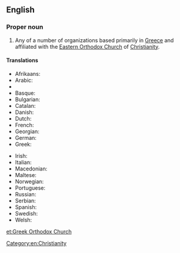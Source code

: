 ==English==

===Proper noun===
{{wikipedia}}
{{en-proper noun|head=[[Greek]] [[Orthodox Church]]}}

# Any of a number of organizations based primarily in [[Greece]] and affiliated with the [[Eastern Orthodox Church]] of [[Christianity]].

====Translations====
{{trans-top|Greek Orthodox Church}}
* Afrikaans: {{t-|af|Grieks-Ortodokse Kerk}}
* Arabic: {{t-|ar|الكنيسة الأرثوذكسية اليونانية|tr=al-Knysh al-ʼRthwdhksyh al-Ywnānyh|sc=Arab}}
* {{trreq|Armenian}}
* Basque: {{t-|eu|Greziako Eliza Ortodoxoa}}
* Bulgarian: {{t-|bg|Гръцката православна църква|tr=Grŭtskata pravoslavna tsŭrkva|sc=Cyrl}}
* Catalan: {{t-|ca|Església ortodoxa grega}}
* Danish: {{t-|da|Græsk-ortodokse kirke}}
* Dutch: {{t-|nl|Grieks-orthodoxe Kerk}}
* French: {{t-|fr|Eglise orthodoxe grecque}}
* Georgian: {{t-|ka|მართლმადიდებელი ეკლესია|tr=mart'lmadidebeli eklesia|sc=Geor}}
* German: {{t-|de|Griechisch-Orthodoxe Kirche|f}}
* Greek: {{t-|el|Ελληνορθόδοξη Εκκλησία|f|tr=Ellinorthódoxi Ekklisía|sc=Grek}}
{{trans-mid}}
* Irish: {{t-|ga|Eaglais Cheartchreidmheach na Gréige}}
* Italian: {{t-|it|Chiesa greco-ortodossa}}
* Macedonian: {{t-|mk|Грчка православна црква|f|tr=G'rčka pravoslávna c'rkva}}
* Maltese: {{t-|mt|Knisja Ortodossa Griega}}
* Norwegian: {{t-|no|Gresk ortodokse kirke}}
* Portuguese: {{t-|pt|Igreja Ortodoxa grega}}
* Russian: {{t-|ru|Греческая Православная Церковь|f|tr=Grečeskaja Pravoslávnaja Cérkov'|sc=Cyrl}}
* Serbian: {{t-|sr|Грчка православна црква|tr=Grčka pravoslavna crkva|sc=Cyrl}}
* Spanish: {{t-|es|Iglesia ortodoxa griega}}
* Swedish: {{t-|sv|Grekisk-ortodoxa kyrkan}}
* Welsh: {{t-|cy|Eglwys Uniongred Groeg}}
{{trans-bottom}}

[[Category:en:Christianity]]

[[et:Greek Orthodox Church]]